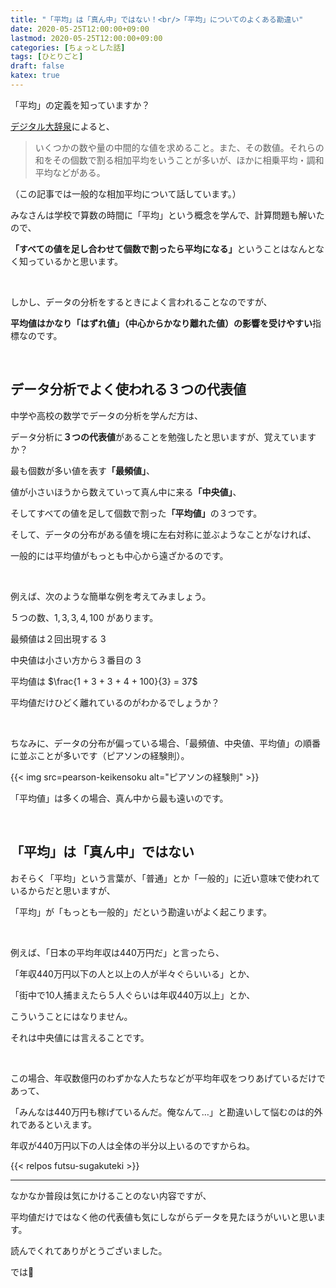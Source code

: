 ```yaml
---
title: "「平均」は「真ん中」ではない！<br/>「平均」についてのよくある勘違い"
date: 2020-05-25T12:00:00+09:00
lastmod: 2020-05-25T12:00:00+09:00
categories: [ちょっとした話]
tags: [ひとりごと]
draft: false
katex: true
---
```


「平均」の定義を知っていますか？

[デジタル大辞泉](https://kotobank.jp/word/%E5%B9%B3%E5%9D%87-23195#E3.83.87.E3.82.B8.E3.82.BF.E3.83.AB.E5.A4.A7.E8.BE.9E.E6.B3.89)によると、

> いくつかの数や量の中間的な値を求めること。また、その数値。それらの和をその個数で割る相加平均をいうことが多いが、ほかに相乗平均・調和平均などがある。

（この記事では一般的な相加平均について話しています。）

<!--more-->

みなさんは学校で算数の時間に「平均」という概念を学んで、計算問題も解いたので、

<strong>「すべての値を足し合わせて個数で割ったら平均になる」</strong>ということはなんとなく知っているかと思います。

<br/>

しかし、データの分析をするときによく言われることなのですが、

**平均値はかなり「はずれ値」（中心からかなり離れた値）の影響を受けやすい**指標なのです。

<br/>

## データ分析でよく使われる３つの代表値

中学や高校の数学でデータの分析を学んだ方は、

データ分析に**３つの代表値**があることを勉強したと思いますが、覚えていますか？

最も個数が多い値を表す<strong>「最頻値」</strong>、

値が小さいほうから数えていって真ん中に来る<strong>「中央値」</strong>、

そしてすべての値を足して個数で割った<strong>「平均値」</strong>の３つです。

そして、データの分布がある値を境に左右対称に並ぶようなことがなければ、

一般的には平均値がもっとも中心から遠ざかるのです。

<br/>

例えば、次のような簡単な例を考えてみましょう。

５つの数、$1, 3, 3, 4, 100$ があります。

最頻値は２回出現する $3$

中央値は小さい方から３番目の $3$

平均値は $\frac{1 + 3 + 3 + 4 + 100}{3} = 37$

平均値だけひどく離れているのがわかるでしょうか？

<br/>

ちなみに、データの分布が偏っている場合、「最頻値、中央値、平均値」の順番に並ぶことが多いです（ピアソンの経験則）。

{{< img src=pearson-keikensoku alt="ピアソンの経験則" >}}

「平均値」は多くの場合、真ん中から最も遠いのです。

<br/>

## 「平均」は「真ん中」ではない

おそらく「平均」という言葉が、「普通」とか「一般的」に近い意味で使われているからだと思いますが、

「平均」が「もっとも一般的」だという勘違いがよく起こります。

<br/>

例えば、「日本の平均年収は440万円だ」と言ったら、

「年収440万円以下の人と以上の人が半々ぐらいいる」とか、

「街中で10人捕まえたら５人ぐらいは年収440万以上」とか、

こういうことにはなりません。

それは中央値には言えることです。

<br/>

この場合、年収数億円のわずかな人たちなどが平均年収をつりあげているだけであって、

「みんなは440万円も稼げているんだ。俺なんて…」と勘違いして悩むのは的外れであるといえます。

年収が440万円以下の人は全体の半分以上いるのですからね。

{{< relpos futsu-sugakuteki >}}

---

なかなか普段は気にかけることのない内容ですが、

平均値だけではなく他の代表値も気にしながらデータを見たほうがいいと思います。

読んでくれてありがとうございました。

では:wave:

